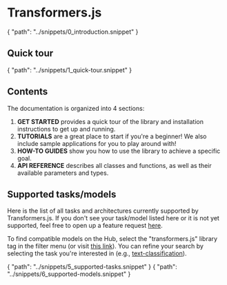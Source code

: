 # Transformers.js

<include>
{
    "path": "../snippets/0_introduction.snippet"
}
</include>

## Quick tour

<include>
{
    "path": "../snippets/1_quick-tour.snippet"
}
</include>


## Contents

The documentation is organized into 4 sections:
1. **GET STARTED** provides a quick tour of the library and installation instructions to get up and running.
2. **TUTORIALS** are a great place to start if you're a beginner! We also include sample applications for you to play around with!
3. **HOW-TO GUIDES** show you how to use the library to achieve a specific goal.
4. **API REFERENCE** describes all classes and functions, as well as their available parameters and types.

## Supported tasks/models

Here is the list of all tasks and architectures currently supported by Transformers.js.
If you don't see your task/model listed here or it is not yet supported, feel free
to open up a feature request [here](https://github.com/xenova/transformers.js/issues/new/choose).

To find compatible models on the Hub, select the "transformers.js" library tag in the filter menu (or visit [this link](https://huggingface.co/models?library=transformers.js)).
You can refine your search by selecting the task you're interested in (e.g., [text-classification](https://huggingface.co/models?pipeline_tag=text-classification&library=transformers.js)).

<include>
{
    "path": "../snippets/5_supported-tasks.snippet"
}
</include>


<include>
{
    "path": "../snippets/6_supported-models.snippet"
}
</include>

